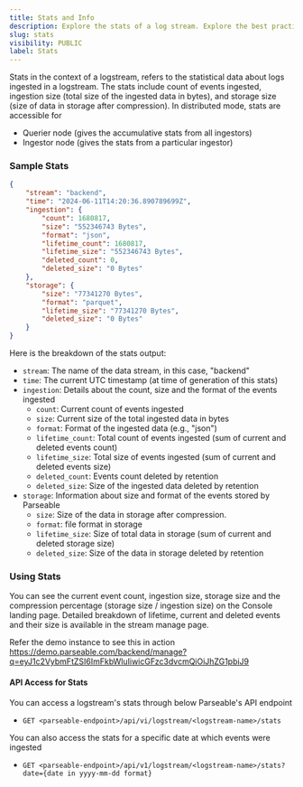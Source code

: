 ```yaml
---
title: Stats and Info
description: Explore the stats of a log stream. Explore the best practices for efficient log data management.
slug: stats
visibility: PUBLIC
label: Stats
---
```


<head>
<title> Statistics and information of a log stream | Parseable</title>
<meta charSet="utf-8" />
<meta name="twitter:card" content="summary" />
</head>

Stats in the context of a logstream, refers to the statistical data about logs ingested in a logstream. The stats include count of events ingested, ingestion size (total size of the ingested data in bytes), and storage size (size of data in storage after compression). In distributed mode, stats are accessible for 

- Querier node (gives the accumulative stats from all ingestors)
- Ingestor node (gives the stats from a particular ingestor)

### Sample Stats

```json
{
    "stream": "backend",
    "time": "2024-06-11T14:20:36.890789699Z",
    "ingestion": {
        "count": 1680817,
        "size": "552346743 Bytes",
        "format": "json",
        "lifetime_count": 1680817,
        "lifetime_size": "552346743 Bytes",
        "deleted_count": 0,
        "deleted_size": "0 Bytes"
    },
    "storage": {
        "size": "77341270 Bytes",
        "format": "parquet",
        "lifetime_size": "77341270 Bytes",
        "deleted_size": "0 Bytes"
    }
}
```

Here is the breakdown of the stats output:

- `stream`: The name of the data stream, in this case, "backend"
- `time`: The current UTC timestamp (at time of generation of this stats)
- `ingestion`: Details about the count, size and the format of the events ingested
  - `count`: Current count of events ingested
  - `size`: Current size of the total ingested data in bytes
  - `format`: Format of the ingested data (e.g., "json")
  - `lifetime_count`: Total count of events ingested (sum of current and deleted events count)
  - `lifetime_size`: Total size of events ingested (sum of current and deleted events size)
  - `deleted_count`: Events count deleted by retention
  - `deleted_size`: Size of the ingested data deleted by retention
- `storage`: Information about size and format of the events stored by Parseable
  - `size`: Size of the data in storage after compression.
  - `format`: file format in storage
  - `lifetime_size`: Size of total data in storage (sum of current and deleted storage size)
  - `deleted_size`: Size of the data in storage deleted by retention

### Using Stats

You can see the current event count, ingestion size, storage size and the compression percentage (storage size / ingestion size) on the Console landing page. Detailed breakdown of lifetime, current and deleted events and their size is available in the stream manage page.

Refer the demo instance to see this in action https://demo.parseable.com/backend/manage?q=eyJ1c2VybmFtZSI6ImFkbWluIiwicGFzc3dvcmQiOiJhZG1pbiJ9

#### API Access for Stats

You can access a logstream's stats through below Parseable's API endpoint

- `GET <parseable-endpoint>/api/vi/logstream/<logstream-name>/stats`

You can also access the stats for a specific date at which events were ingested

- `GET <parseable-endpoint>/api/v1/logstream/<logstream-name>/stats?date={date in yyyy-mm-dd format}`
